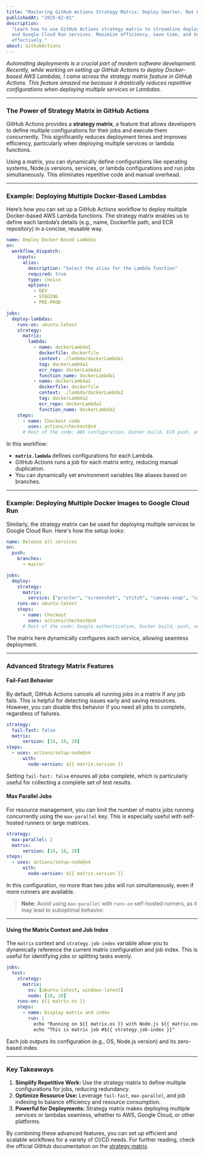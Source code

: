 ```yaml
---
title: "Mastering GitHub Actions Strategy Matrix: Deploy Smarter, Not Harder ⚙️"
publishedAt: "2025-02-01"
description:
  "Learn how to use GitHub Actions strategy matrix to streamline deployments of Docker-based Lambdas
  and Google Cloud Run services. Maximize efficiency, save time, and handle fail-fast behaviors
  effectively."
about: GithubActions
---
```


_Automating deployments is a crucial part of modern software development. Recently, while working on
setting up GitHub Actions to deploy Docker-based AWS Lambdas, I came across the strategy matrix
feature in GitHub Actions. This feature amazed me because it drastically reduces repetitive
configurations when deploying multiple services or Lambdas._

---

### The Power of Strategy Matrix in GitHub Actions

GitHub Actions provides a **strategy matrix**, a feature that allows developers to define multiple
configurations for their jobs and execute them concurrently. This significantly reduces deployment
times and improves efficiency, particularly when deploying multiple services or lambda functions.

Using a matrix, you can dynamically define configurations like operating systems, Node.js versions,
services, or lambda configurations and run jobs simultaneously. This eliminates repetitive code and
manual overhead.

---

### Example: Deploying Multiple Docker-Based Lambdas

Here’s how you can set up a GitHub Actions workflow to deploy multiple Docker-based AWS Lambda
functions. The strategy matrix enables us to define each lambda’s details (e.g., name, Dockerfile
path, and ECR repository) in a concise, reusable way.

```yaml
name: Deploy Docker-Based Lambdas
on:
  workflow_dispatch:
    inputs:
      alias:
        description: "Select the alias for the Lambda function"
        required: true
        type: choice
        options:
          - DEV
          - STAGING
          - PRE-PROD

jobs:
  deploy-lambdas:
    runs-on: ubuntu-latest
    strategy:
      matrix:
        lambda:
          - name: dockerLambda1
            dockerfile: dockerfile
            context: ./lambda/dockerLambda1
            tag: dockerLambda1
            ecr_repo: dockerLambda1
            function_name: dockerLambda1
          - name: dockerLambda2
            dockerfile: dockerfile
            context: ./lambda/dockerLambda2
            tag: dockerLambda2
            ecr_repo: dockerLambda2
            function_name: dockerLambda2
    steps:
      - name: Checkout code
        uses: actions/checkout@v4
      # Rest of the code: AWS configuration, Docker build, ECR push, and Lambda deployment
```

In this workflow:

- **`matrix.lambda`** defines configurations for each Lambda.
- GitHub Actions runs a job for each matrix entry, reducing manual duplication.
- You can dynamically set environment variables like aliases based on branches.

---

### Example: Deploying Multiple Docker Images to Google Cloud Run

Similarly, the strategy matrix can be used for deploying multiple services to Google Cloud Run.
Here's how the setup looks:

```yaml
name: Release all services
on:
  push:
    branches:
      - master

jobs:
  deploy:
    strategy:
      matrix:
        service: ["proctor", "screenshot", "stitch", "canvas-snap", "canvas-fuse"]
    runs-on: ubuntu-latest
    steps:
      - name: Checkout
        uses: actions/checkout@v4
      # Rest of the code: Google authentication, Docker build, push, and deployment
```

The matrix here dynamically configures each service, allowing seamless deployment.

---

### Advanced Strategy Matrix Features

#### Fail-Fast Behavior

By default, GitHub Actions cancels all running jobs in a matrix if any job fails. This is helpful
for detecting issues early and saving resources. However, you can disable this behavior if you need
all jobs to complete, regardless of failures.

```yaml
strategy:
  fail-fast: false
  matrix:
      version: [16, 18, 20]
steps:
  - uses: actions/setup-node@v4
      with:
        node-version: ${{ matrix.version }}
```

Setting `fail-fast: false` ensures all jobs complete, which is particularly useful for collecting a
complete set of test results.

#### Max Parallel Jobs

For resource management, you can limit the number of matrix jobs running concurrently using the
`max-parallel` key. This is especially useful with self-hosted runners or large matrices.

```yaml
strategy:
  max-parallel: 2
  matrix:
      version: [16, 18, 20]
steps:
  - uses: actions/setup-node@v4
      with:
        node-version: ${{ matrix.version }}
```

In this configuration, no more than two jobs will run simultaneously, even if more runners are
available.

> **Note:** Avoid using `max-parallel` with `runs-on` self-hosted runners, as it may lead to
> suboptimal behavior.

---

#### Using the Matrix Context and Job Index

The `matrix` context and `strategy.job-index` variable allow you to dynamically reference the
current matrix configuration and job index. This is useful for identifying jobs or splitting tasks
evenly.

```yaml
jobs:
  test:
    strategy:
      matrix:
        os: [ubuntu-latest, windows-latest]
        node: [18, 20]
    runs-on: ${{ matrix.os }}
    steps:
      - name: Display matrix and index
        run: |
          echo "Running on ${{ matrix.os }} with Node.js ${{ matrix.node }}"
          echo "This is matrix job #${{ strategy.job-index }}"
```

Each job outputs its configuration (e.g., OS, Node.js version) and its zero-based index.

---

### Key Takeaways

1. **Simplify Repetitive Work:** Use the strategy matrix to define multiple configurations for jobs,
   reducing redundancy.
2. **Optimize Resource Use:** Leverage `fail-fast`, `max-parallel`, and job indexing to balance
   efficiency and resource consumption.
3. **Powerful for Deployments:** Strategy matrix makes deploying multiple services or lambdas
   seamless, whether to AWS, Google Cloud, or other platforms.

By combining these advanced features, you can set up efficient and scalable workflows for a variety
of CI/CD needs. For further reading, check the official GitHub documentation on the
[strategy matrix](https://docs.github.com/en/actions/writing-workflows/choosing-what-your-workflow-does/running-variations-of-jobs-in-a-workflow).
